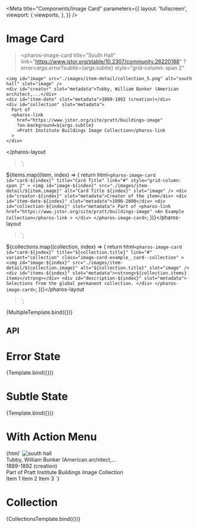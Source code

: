


<Meta
  title="Components/Image Card"
  parameters={{
    layout: 'fullscreen',
    viewport: {
      viewports,
    },
  }}
/>

# Image Card

  ><pharos-image-card
    title="South Hall"
    link="https://www.jstor.org/stable/10.2307/community.26220188"
    ?error=${args.error}
    ?subtle=${args.subtle}
    style="grid-column: span 2"
  >
    <img id="image" src="./images/item-detail/collection_5.png" alt="south hall" slot="image" />
    <div id="creator" slot="metadata">Tubby, William Bunker (American architect,...</div>
    <div id="item-date" slot="metadata">1889-1892 (creation)</div>
    <div id="collection" slot="metadata">
      Part of
      <pharos-link
        href="https://www.jstor.org/site/pratt/buildings-image"
        ?on-background=${args.subtle}
        >Pratt Institute Buildings Image Collection</pharos-link
      >
    </div>
  </pharos-image-card></pharos-layout
>`;

  ${items.map((item, index) => {
    return html`<pharos-image-card
      id="card-${index}"
      title="Card Title"
      link="#"
      style="grid-column: span 2"
    >
      <img
        id="image-${index}"
        src="./images/item-detail/${item.image}"
        alt="Card Title ${index}"
        slot="image"
      />
      <div id="creator-${index}" slot="metadata">Creator of the item</div>
      <div id="item-date-${index}" slot="metadata">1990-2000</div>
      <div id="collection-${index}" slot="metadata">
        Part of
        <pharos-link href="https://www.jstor.org/site/pratt/buildings-image"
          >An Example Collection</pharos-link
        >
      </div>
    </pharos-image-card>`;
  })}</pharos-layout
>`;

  ${collections.map((collection, index) => {
    return html`<pharos-image-card
      id="card-${index}"
      title="${collection.title}"
      link="#"
      variant="collection"
      class="image-card-example__card--collection"
    >
      <img
        id="image-${index}"
        src="./images/item-detail/${collection.image}"
        alt="${collection.title}"
        slot="image"
      />
      <div id="items-${index}" slot="metadata"><strong>${collection.items} items</strong></div>
      <div id="description-${index}" slot="metadata">
        Selections from the global permanent collection.
      </div>
    </pharos-image-card>`;
  })}</pharos-layout
>`;

<Canvas>
  <Story name="Base">{MultipleTemplate.bind({})}</Story>
</Canvas>

## API

<ArgsTable of="pharos-image-card" />

# Error State

<Canvas>
  <Story name="Error State" args={{ error: true }}>
    {Template.bind({})}
  </Story>
</Canvas>

# Subtle State

<Canvas>
  <Story name="Subtle State" args={{ subtle: true }}>
    {Template.bind({})}
  </Story>
</Canvas>

# With Action Menu

<Canvas>
  <Story name="With Action Menu">
    {html`
      <pharos-layout style="margin: 1rem 0">
        <pharos-image-card
          title="South Hall"
          link="https://www.jstor.org/stable/10.2307/community.26220188"
          action-menu="my-dropdown-menu"
          style="grid-column: span 2"
        >
          <img
            id="image"
            src="./images/item-detail/collection_5.png"
            alt="south hall"
            slot="image"
          />
          <div id="creator" slot="metadata">Tubby, William Bunker (American architect,...</div>
          <div id="item-date" slot="metadata">1889-1892 (creation)</div>
          <div id="collection" slot="metadata">
            Part of
            <pharos-link href="https://www.jstor.org/site/pratt/buildings-image"
              >Pratt Institute Buildings Image Collection</pharos-link
            >
          </div>
        </pharos-image-card>
      </pharos-layout>
      <pharos-dropdown-menu id="my-dropdown-menu">
        <pharos-dropdown-menu-item>Item 1</pharos-dropdown-menu-item>
        <pharos-dropdown-menu-item>Item 2</pharos-dropdown-menu-item>
        <pharos-dropdown-menu-item>Item 3</pharos-dropdown-menu-item>
      </pharos-dropdown-menu>
    `}
  </Story>
</Canvas>

# Collection

<Canvas>
  <Story name="Collection">{CollectionsTemplate.bind({})}</Story>
</Canvas>
